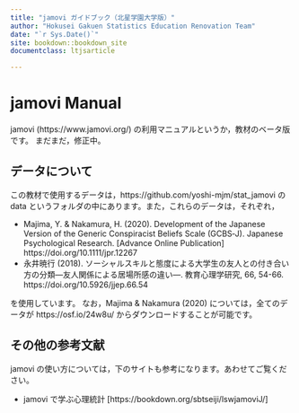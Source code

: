 ```yaml
---
title: "jamovi ガイドブック（北星学園大学版）"
author: "Hokusei Gakuen Statistics Education Renovation Team"
date: "`r Sys.Date()`"
site: bookdown::bookdown_site
documentclass: ltjsarticle

---
```



# jamovi Manual

jamovi (https://www.jamovi.org/) の利用マニュアルというか，教材のベータ版です。
まだまだ，修正中。

## データについて

この教材で使用するデータは，https://github.com/yoshi-mjm/stat_jamovi の data というフォルダの中にあります。また，これらのデータは，それぞれ，

- Majima, Y. & Nakamura, H. (2020). Development of the Japanese Version of the Generic Conspiracist Beliefs Scale (GCBS‐J). Japanese Psychological Research. [Advance Online Publication] https://doi.org/10.1111/jpr.12267
- 永井暁行 (2018). ソーシャルスキルと態度による大学生の友人との付き合い方の分類―友人関係による居場所感の違い―. 教育心理学研究, 66, 54-66. https://doi.org/10.5926/jjep.66.54

を使用しています。
なお，Majima & Nakamura (2020) については，全てのデータが https://osf.io/24w8u/ からダウンロードすることが可能です。

## その他の参考文献

jamovi の使い方については，下のサイトも参考になります。あわせてご覧ください。

- jamovi で学ぶ心理統計 [https://bookdown.org/sbtseiji/lswjamoviJ/]